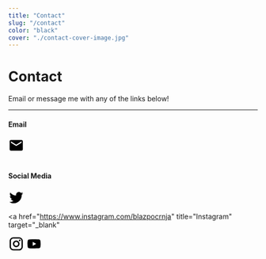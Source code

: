 ```yaml
---
title: "Contact"
slug: "/contact"
color: "black"
cover: "./contact-cover-image.jpg"
---
```


# Contact

Email or message me with any of the links below!

---

#### Email

<a href="mailto:contact@blazpocrnja.com" title="contact@blazpocrnja.com">
  <svg xmlns="http://www.w3.org/2000/svg" viewBox="0 0 24 24" width="32">
    <path d="M20,8L12,13L4,8V6L12,11L20,6M20,4H4C2.89,4 2,4.89 2,6V18C2,19.1 2.9,20 4,20H20C21.1,20 22,19.1 22,18V6C22,4.89 21.1,4 20,4Z" />
  </svg>
</a>

<br />
<br />

#### Social Media

<a href="https://twitter.com/blazpocrnja" title="Twitter" target="_blank">
  <svg xmlns="http://www.w3.org/2000/svg" viewBox="0 0 24 24" width="32">
    <path d="M22.46,6C21.69,6.35 20.86,6.58 20,6.69C20.88,6.16 21.56,5.32 21.88,4.31C21.05,4.81 20.13,5.16 19.16,5.36C18.37,4.5 17.26,4 16,4C13.65,4 11.73,5.92 11.73,8.29C11.73,8.63 11.77,8.96 11.84,9.27C8.28,9.09 5.11,7.38 3,4.79C2.63,5.42 2.42,6.16 2.42,6.94C2.42,8.43 3.17,9.75 4.33,10.5C3.62,10.5 2.96,10.3 2.38,10C2.38,10 2.38,10 2.38,10.03C2.38,12.11 3.86,13.85 5.82,14.24C5.46,14.34 5.08,14.39 4.69,14.39C4.42,14.39 4.15,14.36 3.89,14.31C4.43,16 6,17.26 7.89,17.29C6.43,18.45 4.58,19.13 2.56,19.13C2.22,19.13 1.88,19.11 1.54,19.07C3.44,20.29 5.7,21 8.12,21C16,21 20.33,14.46 20.33,8.79C20.33,8.6 20.33,8.42 20.32,8.23C21.16,7.63 21.88,6.87 22.46,6Z" />
  </svg>
</a>

<a
  href="https://www.instagram.com/blazpocrnja"
  title="Instagram"
  target="_blank"
>
  <svg xmlns="http://www.w3.org/2000/svg" viewBox="0 0 24 24" width="32">
    <path d="M7.8,2H16.2C19.4,2 22,4.6 22,7.8V16.2C22,19.4 19.4,22 16.2,22H7.8C4.6,22 2,19.4 2,16.2V7.8C2,4.6 4.6,2 7.8,2M7.6,4C5.61,4 4,5.61 4,7.6V16.4C4,18.39 5.61,20 7.6,20H16.4C18.39,20 20,18.39 20,16.4V7.6C20,5.61 18.39,4 16.4,4H7.6M17.25,5.5C17.94,5.5 18.5,6.06 18.5,6.75C18.5,7.44 17.94,8 17.25,8C16.56,8 16,7.44 16,6.75C16,6.06 16.56,5.5 17.25,5.5M12,7C14.76,7 17,9.24 17,12C17,14.76 14.76,17 12,17C9.24,17 7,14.76 7,12C7,9.24 9.24,7 12,7M12,9C10.34,9 9,10.34 9,12C9,13.66 10.34,15 12,15C13.66,15 15,13.66 15,12C15,10.34 13.66,9 12,9Z" />
  </svg>
</a>

<a href="https://www.youtube.com/@MrZalb" title="YouTube" target="_blank">
  <svg xmlns="http://www.w3.org/2000/svg" viewBox="0 0 24 24" width="32">
    <path d="M10,15L15.19,12L10,9V15M21.56,7.17C21.69,7.64 21.78,8.27 21.84,9.07C21.91,9.87 21.94,10.56 21.94,11.16L22,12C22,14.19 21.84,15.8 21.56,16.83C21.31,17.73 20.73,18.31 19.83,18.56C19.36,18.69 18.5,18.78 17.18,18.84C15.88,18.91 14.69,18.94 13.59,18.94L12,19C7.81,19 5.2,18.84 4.17,18.56C3.27,18.31 2.69,17.73 2.44,16.83C2.31,16.36 2.22,15.73 2.16,14.93C2.09,14.13 2.06,13.44 2.06,12.84L2,12C2,9.81 2.16,8.2 2.44,7.17C2.69,6.27 3.27,5.69 4.17,5.44C4.64,5.31 5.5,5.22 6.82,5.16C8.12,5.09 9.31,5.06 10.41,5.06L12,5C16.19,5 18.8,5.16 19.83,5.44C20.73,5.69 21.31,6.27 21.56,7.17Z" />
  </svg>
</a>

<br />
<br />
